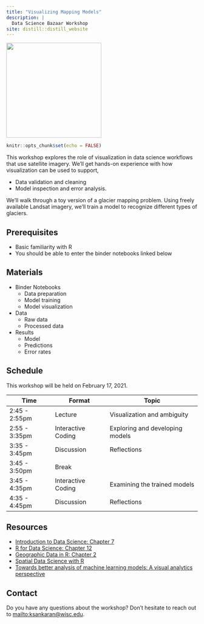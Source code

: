 ```yaml
---
title: "Visualizing Mapping Models"
description: |
  Data Science Bazaar Workshop
site: distill::distill_website
---
```


<img src="assets/glacier_thumbnail.png" width="250"/>

```r
knitr::opts_chunk$set(echo = FALSE)
```

This workshop explores the role of visualization in data science workflows that
use satellite imagery. We'll get hands-on experience with how visualization can
be used to support,

* Data validation and cleaning
* Model inspection and error analysis.

We'll walk through a toy version of a glacier mapping problem. Using freely
available Landsat imagery, we'll train a model to recognize different types of
glaciers.

## Prerequisites

* Basic familiarity with R
* You should be able to enter the binder notebooks linked below

## Materials

* Binder Notebooks
  - Data preparation
  - Model training
  - Model visualization
* Data
  - Raw data
  - Processed data
* Results
  - Model
  - Predictions
  - Error rates

## Schedule

This workshop will be held on February 17, 2021.

| Time | Format | Topic |
| -- | -- | ---- |
| 2:45 - 2:55pm | Lecture | Visualization and ambiguity |
| 2:55 - 3:35pm |Interactive Coding | Exploring and developing models |
| 3:35 - 3:45pm | Discussion | Reflections |
| 3:45 - 3:50pm | Break | |
| 3:45 - 4:35pm | Interactive Coding | Examining the trained models |
| 4:35 - 4:45pm | Discussion | Reflections |

## Resources

* [Introduction to Data Science: Chapter 7](https://rafalab.github.io/dsbook/ggplot2.html)
* [R for Data Science: Chapter 12](https://r4ds.had.co.nz)
* [Geographic Data in R: Chapter 2](https://geocompr.robinlovelace.net/spatial-class.html)
* [Spatial Data Science with R](https://rspatial.org/raster/index.html)
* [Towards better analysis of machine learning models: A visual analytics perspective](https://arxiv.org/abs/1702.01226)

## Contact

Do you have any questions about the workshop? Don't hesitate to reach out to
[mailto:ksankaran@wisc.edu](ksankaran@wisc.edu).